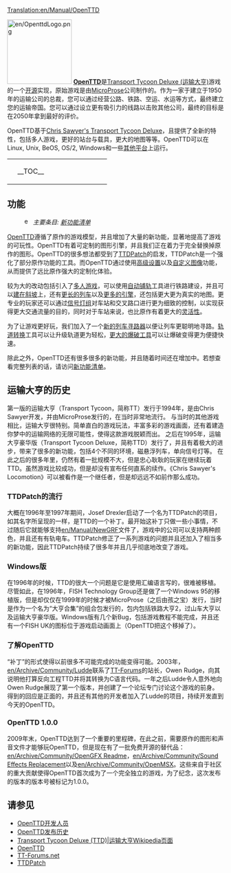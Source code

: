 [[Translation:en/Manual/OpenTTD]]
{{zh/目录}}

[[File:en/OpenttdLogo.png|left|150px]]
[http://www.openttd.org/ '''OpenTTD''']是<span class="plainlinks">[http://zh.wikipedia.org/wiki/運輸大亨 Transport Tycoon Deluxe (运输大亨)]</span>游戏的一个<span class="plainlinks">[http://zh.wikipedia.org/wiki/开放源代码 开源]</span>实现，原始游戏是由[https://www.wikipedia.org/wiki/MicroProse MicroProse]公司制作的。作为一家于建立于1950年的运输公司的总裁，您可以通过经营公路、铁路、空运、水运等方式，最终建立您的运输帝国。您可以通过设立更有吸引力的线路以击败其他公司，最终的目标是在2050年拿到最好的评价。

OpenTTD基于[http://www.chrissawyer.com/info.htm Chris Sawyer's Transport Tycoon Deluxe]，且提供了全新的特性，包括多人游戏，更好的站台与载具，更大的地图等等。OpenTTD可以在Linux, Unix, BeOS, OS/2, Windows和一些[[en/Archive/Compilation and Ports/Operating system|其他平台]]上运行。

{| align="center"
|colspan=2 style="background:none; border:0px"|
|width=200 style="background:none; border:0px"| __TOC__
|style="background:none; border:0px"| [[File:zh/Main menu new game.png|frame|center|OpenTTD [[en/Manual/Game interface#Main window contents|初始界面]]]]
|}

==功能==
:[[File:en/Searchtool.png|16px]] ''主要条目: [[en/Archive/Lists/List of New Features|新功能清单]]''

[http://www.openttd.org/ OpenTTD]遵循了原作的游戏模型，并且增加了大量的新功能，显著地提高了游戏的可玩性。OpenTTD有着可定制的图形引擎，并且我们正在着力于完全替换掉原作的图形。OpenTTD的很多想法都受到了[http://www.ttdpatch.net/ TTDPatch]的启发，TTDPatch是一个强化了部分原作功能的工具。而OpenTTD通过使用[[zh/高级设置|高级设置]]以及[[zh/NewGRF|自定义图像]]功能，从而提供了远比原作强大的定制化体验。

较为大的改动包括引入了[[zh/多人游戏|多人游戏]]，可以使用[[zh/自动铺轨|自动铺轨]]工具进行铁路建设，并且可以[[zh/建在斜坡|建在斜坡]]上，还有[[zh/超长列车|更长的列车]]以及[[zh/多头列车|更多的引擎]]，还包括更大更为真实的地图。更专业的玩家还可以通过[[zh/Manual/信号灯|信号灯组]]对车站和交叉路口进行更为细致的控制，以实现获得更大交通流量的目的，同时对于车站来说，也比原作有着更大的[[zh/非规范站台|灵活性]]。

为了让游戏更好玩，我们加入了一个[[en/Archive/Manual/Yet Another Pathfinder|新的列车寻路器]]以便让列车更聪明地寻路。[[zh/轨道转换|轨道转换]]工具可以让升级轨道更为轻松，[[zh/特大爆破|更大的爆破工具]]可以让爆破变得更为便捷快速。

除此之外，OpenTTD还有很多很多的新功能，并且随着时间还在增加中。若想查看完整列表的话，请访问[[en/Archive/Lists/List of New Features|新功能清单]]。

==运输大亨的历史==
第一版的运输大亨（Transport Tycoon，简称TT）发行于1994年，是由Chris Sawyer开发，并由MicroProse发行的，在当时非常地流行。
与当时的其他游戏相比，运输大亨很特别。简单直白的游戏玩法，丰富多彩的游戏画面，还有着建造你梦中的运输网络的无限可能性，使得这款游戏脱颖而出。
之后在1995年，运输大亨豪华版（Transport Tycoon Deluxe，简称TTD）发行了，并且有着极大的进步，带来了很多的新功能，包括4个不同的环境，磁悬浮列车，单向信号灯等。
在此之后的很多年里，仍然有着一批规模不大，但是忠心耿耿的玩家在继续玩着TTD。虽然游戏比较成功，但是却没有宣布任何直系的续作。《Chris Sawyer's Locomotion》可以被看作是一个继任者，但是却远远不如前作那么成功。

===TTDPatch的流行===
大概在1996年至1997年期间，Josef Drexler启动了一个名为TTDPatch的项目，如其名字所呈现的一样，是TTD的一个补丁。最开始这补丁只做一些小事情，不过随后它就能够支持[[en/Manual/NewGRF]]文件了，游戏中的公司可以支持两种颜色，并且还有有轨电车。TTDPatch修正了一系列游戏的问题并且还加入了相当多的新功能，因此TTDPatch持续了很多年并且几乎彻底地改变了游戏。

===Windows版===
在1996年的时候，TTD的很大一个问题是它是使用汇编语言写的，很难被移植。尽管如此，在1996年，FISH Technology Group还是做了一个Windows 95的移植版，但是却仅仅在1999年的时候才被MicroProse（之后由孩之宝）发行，当时是作为一个名为“大亨合集”的组合包发行的，包内包括铁路大亨2，过山车大亨以及运输大亨豪华版。Windows版有几个新Bug，包括游戏教程不能完成，并且还有一个FISH UK的图标位于游戏启动画面上（OpenTTD把这个移掉了）。

===了解OpenTTD===
“补丁”的形式使得以前很多不可能完成的功能变得可能。2003年，[[en/Archive/Community/Ludde]]联系了[http://www.tt-forums.net/ TT-Forums]的站长，Owen Rudge，向其说明他打算反向工程TTD并将其转换为C语言代码。一年之后Ludde令人意外地向Owen Rudge展现了第一个版本，并创建了一个论坛专门讨论这个游戏的前身。得到的回应是正面的，并且还有其他的开发者加入了Ludde的项目，持续开发直到今天的OpenTTD。

===OpenTTD 1.0.0===
2009年末，OpenTTD达到了一个重要的里程碑，在此之前，需要原作的图形和声音文件才能够玩OpenTTD，但是现在有了一批免费开源的替代品：[[en/Archive/Community/OpenGFX Readme]]，[[en/Archive/Community/Sound Effects Replacement]]以及[[en/Archive/Community/OpenMSX]]。这些来自于社区的重大贡献使得OpenTTD首次成为了一个完全独立的游戏，为了纪念，这次发布的版本的版本号被标记为1.0.0。

==请参见==
*[[en/Archive/Community/Developers|OpenTTD开发人员]]
*[[en/Archive/OpenTTD/OpenTTD Release History|OpenTTD发布历史]]
*[http://en.wikipedia.org/wiki/Transport_Tycoon Transport Tycoon Deluxe (TTD)|运输大亨Wikipedia页面]
*[http://www.openttd.org/ OpenTTD]
*[http://www.tt-forums.net/ TT-Forums.net]
*[http://www.ttdpatch.net/ TTDPatch]